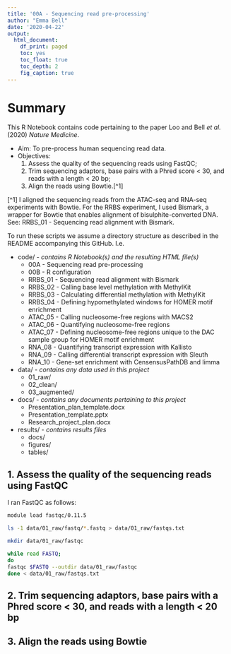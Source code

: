 ```yaml
---
title: '00A - Sequencing read pre-processing'
author: "Emma Bell"
date: '2020-04-22'
output:
  html_document:
    df_print: paged
    toc: yes
    toc_float: true
    toc_depth: 2
    fig_caption: true
---
```


# Summary {.tabset}

This R Notebook contains code pertaining to the paper Loo and Bell _et al._ (2020) _Nature Medicine_.

* Aim: To pre-process human sequencing read data.
* Objectives:
  1. Assess the quality of the sequencing reads using FastQC;
  2. Trim sequencing adaptors, base pairs with a Phred score < 30, and reads with a length < 20 bp;
  3. Align the reads using Bowtie.[^1]
  
[^1] I aligned the sequencing reads from the ATAC-seq and RNA-seq experiments with Bowtie. For the RRBS experiment, I used Bismark, a wrapper for Bowtie that enables alignment of bisulphite-converted DNA. See: RRBS_01 - Sequencing read alignment with Bismark.

To run these scripts we assume a directory structure as described in the README accompanying this GitHub. I.e.

* code/ - _contains R Notebook(s) and the resulting HTML file(s)_
  * 00A - Sequencing read pre-processing
  * 00B - R configuration
  * RRBS_01 - Sequencing read alignment with Bismark
  * RRBS_02 - Calling base level methylation with MethylKit
  * RRBS_03 - Calculating differential methylation with MethylKit
  * RRBS_04 - Defining hypomethylated windows for HOMER motif enrichment
  * ATAC_05 - Calling nucleosome-free regions with MACS2
  * ATAC_06 - Quantifying nucleosome-free regions
  * ATAC_07 - Defining nucleosome-free regions unique to the DAC sample group for HOMER motif enrichment
  * RNA_08 - Quantifying transcript expression with Kallisto
  * RNA_09 - Calling differential transcript expression with Sleuth
  * RNA_10 - Gene-set enrichment with CensensusPathDB and limma
* data/ - _contains any data used in this project_
  * 01_raw/
  * 02_clean/
  * 03_augmented/
* docs/ - _contains any documents pertaining to this project_
  * Presentation_plan_template.docx
  * Presentation_template.pptx
  * Research_project_plan.docx
* results/ - _contains results files_
  * docs/
  * figures/
  * tables/

## 1. Assess the quality of the sequencing reads using FastQC

I ran FastQC as follows:

```bash
module load fastqc/0.11.5

ls -1 data/01_raw/fastq/*.fastq > data/01_raw/fastqs.txt

mkdir data/01_raw/fastqc

while read FASTQ;
do
fastqc $FASTQ --outdir data/01_raw/fastqc
done < data/01_raw/fastqs.txt
```

## 2. Trim sequencing adaptors, base pairs with a Phred score < 30, and reads with a length < 20 bp

## 3. Align the reads using Bowtie


